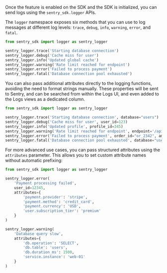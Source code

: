 Once the feature is enabled on the SDK and the SDK is initialized, you can send logs using the `sentry_sdk.logger` APIs.

The `logger` namespace exposes six methods that you can use to log messages at different log levels: `trace`, `debug`, `info`, `warning`, `error`, and `fatal`.

```python
from sentry_sdk import logger as sentry_logger

sentry_logger.trace('Starting database connection')
sentry_logger.debug('Cache miss for user')
sentry_logger.info('Updated global cache')
sentry_logger.warning('Rate limit reached for endpoint')
sentry_logger.error('Failed to process payment')
sentry_logger.fatal('Database connection pool exhausted')
```

You can also pass additional attributes directly to the logging functions, avoiding the need to format strings manually. These properties will be sent to Sentry, and can be searched from within the Logs UI, and even added to the Logs views as a dedicated column.

```python
from sentry_sdk import logger as sentry_logger

sentry_logger.trace('Starting database connection', database="users")
sentry_logger.debug('Cache miss for user', user_id=123)
sentry_logger.info('Updated profile', profile_id=345)
sentry_logger.warning('Rate limit reached for endpoint', endpoint='/api/results/', is_enterprise=False)
sentry_logger.error('Failed to process payment', order_id="or_2342", amount=99.99)
sentry_logger.fatal('Database connection pool exhausted', database="users", active_connections=100)
```

For more advanced use cases, you can pass structured attributes using the `attributes` parameter. This allows you to set custom attribute names without automatic prefixing:

```python
from sentry_sdk import logger as sentry_logger

sentry_logger.error(
    'Payment processing failed', 
    user_id=12345,
    attributes={
        'payment.provider': 'stripe',
        'payment.method': 'credit_card',
        'payment.currency': 'USD',
        'user.subscription_tier': 'premium'
    }
)

sentry_logger.warning(
    'Database query slow',
    attributes={
        'db.operation': 'SELECT',
        'db.table': 'users',
        'db.duration_ms': 1500,
        'service.instance': 'web-01'
    }
)
```
